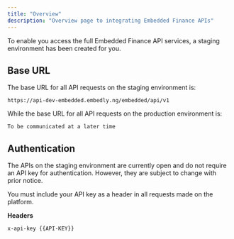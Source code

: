 ```yaml
---
title: "Overview"
description: "Overview page to integrating Embedded Finance APIs"
---
```


To enable you access the full Embedded Finance API services, a staging environment has been created for you.

## Base URL

The base URL for all API requests on the staging environment is:

```
https://api-dev-embedded.embedly.ng/embedded/api/v1
```

While the base URL for all API requests on the production environment is:

```
To be communicated at a later time
```

## Authentication

<Info>
	The APIs on the staging environment are currently open and do not require an
	API key for authentication. However, they are subject to change with prior
	notice.
</Info>

You must include your API key as a header in all requests made on the platform.

**Headers**

```https
x-api-key {{API-KEY}}
```

